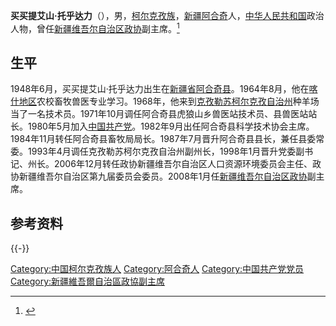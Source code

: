 {{Infobox officeholder
| 图像        = 
| 图像说明    = 
| 职务1       = [[中国人民政治协商会议新疆维吾尔自治区委员会|中国人民政治协商会议新疆维吾尔自治区委员会]]副主席
| 就任日期1   = 2008年1月
| 卸任日期1   = 2012年1月
| 前任1       = 
| 继任1       = 
| 职务2       = 克孜勒苏柯尔克孜自治州州长
| 就任日期2   = 1993年4月
| 卸任日期2   = 2006年12月
| 书记2       = [[王新怀|王新怀]]{{to}}[[闫汾新|闫汾新]]
| 前任2       = 
| 继任2       = [[帕尔哈提·吐尔地|帕尔哈提·吐尔地]]
| 姓名        = 买买提艾山·托乎达力
| 原名        = 
| 出生日期    = {{birth year and age|1948|06}}
| 出生地点    = {{ROC}}[[新疆省|新疆省]][[阿合奇县|阿合奇县]]
| 逝世日期    = <!-- {{death date and age|}}（死亡在前，出生在后）{{death year and age| }} -->
| 逝世地点    = 
| 政党        = {{CPC}}
| 国籍        = {{PRC}}
| 父母        = 
| 配偶        = <!--{{marriage|姓名|}} -->
| 子女        = 
| 亲属        = 
| 信仰        = 
| 母校        = [[中共中央党校|中共中央党校]]新疆班<br>[[中央民族大学|中央民族学院]]
| 网站        = 
| 签名        = 
| 脚注        = 
}}
'''买买提艾山·托乎达力'''（{{bd|1948年|6月|||catIdx=Mai买买提艾山·托乎达力}}），男，[[柯尔克孜族|柯尔克孜族]]，[[新疆省|新疆]][[阿合奇县|阿合奇]]人，[[中华人民共和国|中华人民共和国]]政治人物，曾任[[中国人民政治协商会议新疆维吾尔自治区委员会|新疆维吾尔自治区政协]]副主席。<ref>{{Cite web|title=买买提艾山•托乎达力|url=https://sce.muc.edu.cn/info/1006/1150.htm|accessdate=2020-09-18|work=中央民族大学继续教育学院}}</ref>

==生平==
1948年6月，买买提艾山·托乎达力出生在[[新疆省|新疆省]][[阿合奇县|阿合奇县]]。1964年8月，他在[[喀什地区|喀什地区]]农校畜牧兽医专业学习。1968年，他来到[[克孜勒苏柯尔克孜自治州|克孜勒苏柯尔克孜自治州]]种羊场当了一名技术员。1971年10月调任阿合奇县虎狼山乡兽医站技术员、县兽医站站长。1980年5月加入[[中国共产党|中国共产党]]。1982年9月出任阿合奇县科学技术协会主席。1984年11月转任阿合奇县畜牧局局长。1987年7月晋升阿合奇县县长，兼任县委常委。1993年4月调任克孜勒苏柯尔克孜自治州副州长，1998年1月晋升党委副书记、州长。2006年12月转任政协新疆维吾尔自治区人口资源环境委员会主任、政协新疆维吾尔自治区第九届委员会委员。2008年1月任[[中国人民政治协商会议新疆维吾尔自治区委员会|新疆维吾尔自治区政协]]副主席。

== 参考资料 ==
{{reflist}}

{{-}}
{{start box}}
{{s-gov|prc}}
{{s-before|？}}
{{s-title|[[克孜勒苏柯尔克孜自治州|克孜勒苏柯尔克孜自治州]]州长|1998年－2006年}}
{{s-after|[[帕尔哈提·吐尔地|帕尔哈提·吐尔地]]}}
{{end box}}

{{Authority control}}
{{DEFAULTSORT:Mai买买提艾山·托乎达力}}
[[Category:中国柯尔克孜族人|Category:中国柯尔克孜族人]]
[[Category:阿合奇人|Category:阿合奇人]]
[[Category:中国共产党党员|Category:中国共产党党员]]
[[Category:新疆維吾爾自治區政協副主席|Category:新疆維吾爾自治區政協副主席]]